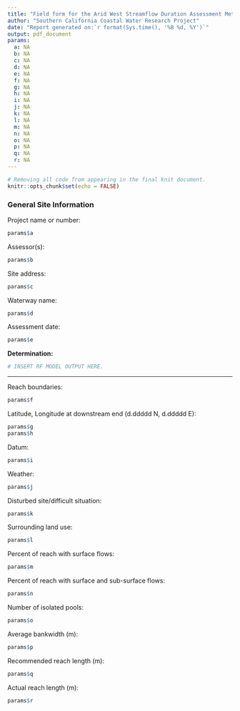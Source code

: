 ```yaml
---
title: "Field form for the Arid West Streamflow Duration Assessment Method"
author: "Southern California Coastal Water Research Project"
date: "Report generated on:`r format(Sys.time(), '%B %d, %Y')`"
output: pdf_document
params:
  a: NA
  b: NA
  c: NA
  d: NA
  e: NA
  f: NA
  g: NA
  h: NA
  i: NA
  j: NA
  k: NA
  l: NA
  m: NA
  n: NA
  o: NA
  p: NA
  q: NA
  r: NA
---
```


```r

# Removing all code from appearing in the final knit document.
knitr::opts_chunk$set(echo = FALSE)

```

### General Site Information

Project name or number:
```r
params$a
```

Assessor(s):
```r
params$b
```

Site address:
```r
params$c
```

Waterway name:
```r
params$d
```

Assessment date:
```r
params$e
```

**Determination:**
```r
# INSERT RF MODEL OUTPUT HERE.
```

***
Reach boundaries:
```r
params$f
```

Latitude, Longitude at downstream end (d.ddddd N, d.ddddd E):
```r
params$g 
params$h
```

Datum:
```r
params$i
```

Weather:
```r
params$j
```

Disturbed site/difficult situation:
```r
params$k
```

Surrounding land use:
```r
params$l
```

Percent of reach with surface flows:
```r
params$m
```

Percent of reach with surface and sub-surface flows:
```r
params$n
```

Number of isolated pools:
```r
params$o
```

Average bankwidth (m):
```r
params$p
```

Recommended reach length (m):
```r
params$q
```

Actual reach length (m):
```r
params$r
```

